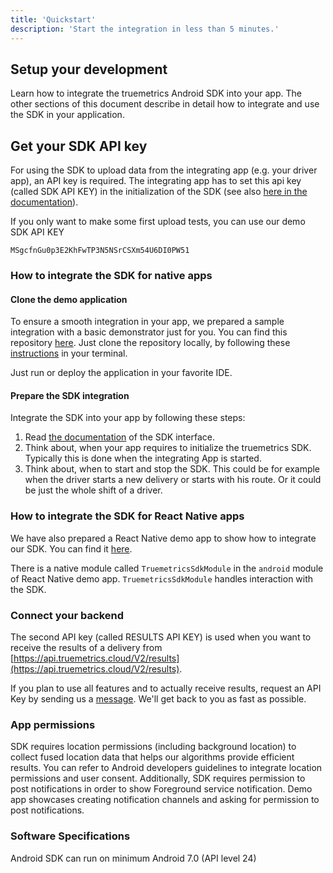 ```yaml
---
title: 'Quickstart'
description: 'Start the integration in less than 5 minutes.'
---
```


## Setup your development

Learn how to integrate the truemetrics Android SDK into your app.
The other sections of this document describe in detail how to integrate and use the SDK in your application. 

## Get your SDK API key

For using the SDK to upload data from the integrating app (e.g. your driver app), an API key is required.
The integrating app has to set this api key (called SDK API KEY) in the initialization of the SDK (see also [here in the documentation](/functions)). 

If you only want to make some first upload tests, you can use our demo SDK API KEY 

`MSgcfnGu0p3E2KhFwTP3N5NSrCSXm54U6DI0PW51`

### How to integrate the SDK for native apps

#### Clone the demo application

To ensure a smooth integration in your app, we prepared a sample integration with a basic demonstrator just for you. You can find this repository 
[here](https://github.com/TRUE-Metrics-io/truemetrics_android_demo_app_p). Just clone the repository
locally, by following these
[instructions](https://docs.github.com/en/repositories/creating-and-managing-repositories/cloning-a-repository)
in your terminal.

Just run or deploy the application in your favorite IDE.

#### Prepare the SDK integration

Integrate the SDK into your app by following these steps:
  
1. Read [the documentation](/functions) of the SDK interface.
2. Think about, when your app requires to initialize the truemetrics SDK. Typically this is done when the integrating App is started.
3. Think about, when to start and stop the SDK. This could be for example when the driver starts a new delivery or starts with his route. Or it could be just the whole shift of a driver.

### How to integrate the SDK for React Native apps

We have also prepared a React Native demo app to show how to integrate our SDK. You can find it [here](https://github.com/TRUE-Metrics-io/truemetrics_android_demo_react_app_p). 

There is a native module called `TruemetricsSdkModule` in the `android` module of React Native demo app. `TruemetricsSdkModule` handles interaction with the SDK.

### Connect your backend

The second API key (called RESULTS API KEY) is used when you want to receive the results of a delivery from [https://api.truemetrics.cloud/V2/results](https://api.truemetrics.cloud/V2/results).
    
If you plan to use all features and to actually receive results, request an API Key by sending us a
[message](mailto:jan@truemetrics.io). We'll get back to you as fast as possible. 

### App permissions
SDK requires location permissions (including background location) to collect fused location data that helps our algorithms provide efficient results.
You can refer to Android developers guidelines to integrate location permissions and user consent. 
Additionally, SDK requires permission to post notifications in order to show Foreground service notification. Demo app showcases creating notification channels and asking for permission to post notifications.

###  Software Specifications
Android SDK can run on minimum Android 7.0 (API level 24)

